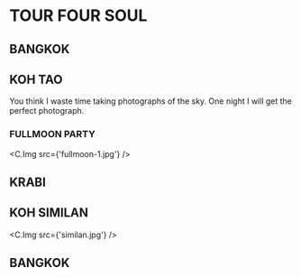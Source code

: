 
# TOUR FOUR SOUL

## BANGKOK

## KOH TAO

You think I waste time taking photographs of the sky.
One night I will get the perfect photograph.

### FULLMOON PARTY

<C.Img src={'fullmoon-1.jpg'} />

## KRABI

## KOH SIMILAN

<C.Img src={'similan.jpg'} />

## BANGKOK

